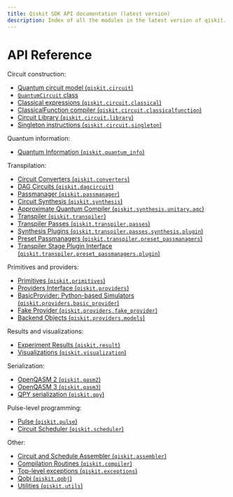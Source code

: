 ```yaml
---
title: Qiskit SDK API documentation (latest version)
description: Index of all the modules in the latest version of qiskit.
---
```


<span id="module-qiskit" />

# API Reference

Circuit construction:

*   [Quantum circuit model (`qiskit.circuit`)](circuit)
*   [`QuantumCircuit` class](circuit-quantum-circuit)
*   [Classical expressions (`qiskit.circuit.classical`)](circuit-classical)
*   [ClassicalFunction compiler (`qiskit.circuit.classicalfunction`)](classicalfunction)
*   [Circuit Library (`qiskit.circuit.library`)](circuit-library)
*   [Singleton instructions (`qiskit.circuit.singleton`)](circuit-singleton)

Quantum information:

*   [Quantum Information (`qiskit.quantum_info`)](quantum-info)

Transpilation:

*   [Circuit Converters (`qiskit.converters`)](converters)
*   [DAG Circuits (`qiskit.dagcircuit`)](dagcircuit)
*   [Passmanager (`qiskit.passmanager`)](passmanager)
*   [Circuit Synthesis (`qiskit.synthesis`)](synthesis)
*   [Approximate Quantum Compiler (`qiskit.synthesis.unitary.aqc`)](synthesis-unitary-aqc)
*   [Transpiler (`qiskit.transpiler`)](transpiler)
*   [Transpiler Passes (`qiskit.transpiler.passes`)](transpiler-passes)
*   [Synthesis Plugins (`qiskit.transpiler.passes.synthesis.plugin`)](transpiler-synthesis-plugins)
*   [Preset Passmanagers (`qiskit.transpiler.preset_passmanagers`)](transpiler-preset)
*   [Transpiler Stage Plugin Interface (`qiskit.transpiler.preset_passmanagers.plugin`)](transpiler-plugins)

Primitives and providers:

*   [Primitives (`qiskit.primitives`)](primitives)
*   [Providers Interface (`qiskit.providers`)](providers)
*   [BasicProvider: Python-based Simulators (`qiskit.providers.basic_provider`)](providers-basic-provider)
*   [Fake Provider (`qiskit.providers.fake_provider`)](providers-fake-provider)
*   [Backend Objects (`qiskit.providers.models`)](providers-models)

Results and visualizations:

*   [Experiment Results (`qiskit.result`)](result)
*   [Visualizations (`qiskit.visualization`)](visualization)

Serialization:

*   [OpenQASM 2 (`qiskit.qasm2`)](qasm-2)
*   [OpenQASM 3 (`qiskit.qasm3`)](qasm-3)
*   [QPY serialization (`qiskit.qpy`)](qpy)

Pulse-level programming:

*   [Pulse (`qiskit.pulse`)](pulse)
*   [Circuit Scheduler (`qiskit.scheduler`)](scheduler)

Other:

*   [Circuit and Schedule Assembler (`qiskit.assembler`)](assembler)
*   [Compilation Routines (`qiskit.compiler`)](compiler)
*   [Top-level exceptions (`qiskit.exceptions`)](exceptions)
*   [Qobj (`qiskit.qobj`)](qobj)
*   [Utilities (`qiskit.utils`)](utils)

